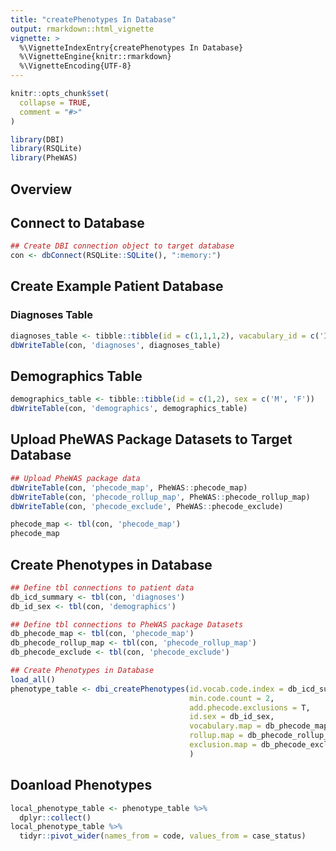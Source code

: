 ```yaml
---
title: "createPhenotypes In Database"
output: rmarkdown::html_vignette
vignette: >
  %\VignetteIndexEntry{createPhenotypes In Database}
  %\VignetteEngine{knitr::rmarkdown}
  %\VignetteEncoding{UTF-8}
---
```


```r
knitr::opts_chunk$set(
  collapse = TRUE,
  comment = "#>"
)
```

```r
library(DBI)
library(RSQLite)
library(PheWAS)
```

## Overview

## Connect to Database
```r
## Create DBI connection object to target database
con <- dbConnect(RSQLite::SQLite(), ":memory:")
```

## Create Example Patient Database

### Diagnoses Table

```r
diagnoses_table <- tibble::tibble(id = c(1,1,1,2), vacabulary_id = c('ICD9CM'), code = c('410', '410.1', '414.0', '250.02'), count =c(2,1,6,13))
dbWriteTable(con, 'diagnoses', diagnoses_table)
```

## Demographics Table

```r
demographics_table <- tibble::tibble(id = c(1,2), sex = c('M', 'F')) 
dbWriteTable(con, 'demographics', demographics_table)
```

## Upload PheWAS Package Datasets to Target Database
```r
## Upload PheWAS package data
dbWriteTable(con, 'phecode_map', PheWAS::phecode_map)
dbWriteTable(con, 'phecode_rollup_map', PheWAS::phecode_rollup_map)
dbWriteTable(con, 'phecode_exclude', PheWAS::phecode_exclude)
```

```r
phecode_map <- tbl(con, 'phecode_map')
phecode_map
```

## Create Phenotypes in Database

```r
## Define tbl connections to patient data
db_icd_summary <- tbl(con, 'diagnoses')
db_id_sex <- tbl(con, 'demographics')

## Define tbl connections to PheWAS package Datasets
db_phecode_map <- tbl(con, 'phecode_map')
db_phecode_rollup_map <- tbl(con, 'phecode_rollup_map')
db_phecode_exclude <- tbl(con, 'phecode_exclude')

## Create Phenotypes in Database
load_all()
phenotype_table <- dbi_createPhenotypes(id.vocab.code.index = db_icd_summary, 
                                        min.code.count = 2, 
                                        add.phecode.exclusions = T, 
                                        id.sex = db_id_sex, 
                                        vocabulary.map = db_phecode_map, 
                                        rollup.map = db_phecode_rollup_map, 
                                        exclusion.map = db_phecode_exclude
                                        )
```

## Doanload Phenotypes

```r
local_phenotype_table <- phenotype_table %>% 
  dplyr::collect()
local_phenotype_table %>% 
  tidyr::pivot_wider(names_from = code, values_from = case_status)
```

